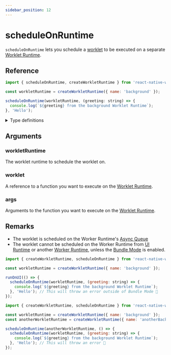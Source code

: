 ```yaml
---
sidebar_position: 12
---
```


# scheduleOnRuntime

`scheduleOnRuntime` lets you schedule a [worklet](/docs/fundamentals/glossary#worklet) to be executed on a separate [Worklet Runtime](/docs/fundamentals/runtimeKinds#worklet-runtime).

## Reference

```javascript
import { scheduleOnRuntime, createWorkletRuntime } from 'react-native-worklets';

const workletRuntime = createWorkletRuntime({ name: 'background' });

scheduleOnRuntime(workletRuntime, (greeting: string) => {
  console.log(`${greeting} from the background Worklet Runtime`);
}, 'Hello');
```

<details>
<summary>Type definitions</summary>

```typescript
function scheduleOnRuntime<Args extends unknown[], ReturnValue>(
  workletRuntime: WorkletRuntime,
  worklet: (...args: Args) => ReturnValue,
  ...args: Args
): void
```

</details>

## Arguments

### workletRuntime

The worklet runtime to schedule the worklet on.

### worklet

A reference to a function you want to execute on the [Worklet Runtime](/docs/fundamentals/glossary#worklet-runtime).

### args

Arguments to the function you want to execute on the [Worklet Runtime](/docs/fundamentals/glossary#worklet-runtime).

## Remarks

- The worklet is scheduled on the Worker Runtime's [Async
  Queue](https://github.com/software-mansion/react-native-reanimated/blob/main/packages/react-native-worklets/Common/cpp/worklets/Public/AsyncQueue.h)
- The worklet cannot be scheduled on the Worker Runtime from [UI
  Runtime](/docs/fundamentals/glossary#ui-runtime) or another [Worker
  Runtime](/docs/fundamentals/glossary#worker-worklet-runtime---worker-runtime), unless the [Bundle Mode](/docs/experimental/bundleMode) is enabled.

```javascript
import { createWorkletRuntime, scheduleOnRuntime } from 'react-native-worklets';

const workletRuntime = createWorkletRuntime({ name: 'background' });

runOnUI(() => {
  scheduleOnRuntime(workletRuntime, (greeting: string) => { 
    console.log(`${greeting} from the background Worklet Runtime`); 
  }, 'Hello'); // This will throw an error outside of Bundle Mode 🚨
});
```

```javascript
import { createWorkletRuntime, scheduleOnRuntime } from 'react-native-worklets';

const workletRuntime = createWorkletRuntime({ name: 'background' });
const anotherWorkletRuntime = createWorkletRuntime({ name: 'anotherBackground' });

scheduleOnRuntime(anotherWorkletRuntime, () => {
  scheduleOnRuntime(workletRuntime, (greeting: string) => {
    console.log(`${greeting} from the background Worklet Runtime`);
  }, 'Hello'); // This will throw an error 🚨
});
```